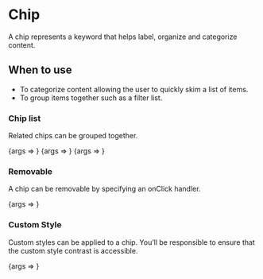 
<Meta title="docs/Chip" component={Chip} />

# Chip

A chip represents a keyword that helps label, organize and categorize content.

## When to use

<ul>
  <li>To categorize content allowing the user to quickly skim a list of items.</li>
  <li>To group items together such as a filter list.</li>
</ul>

<ArgsTable of={Chip} />

### Chip list

Related chips can be grouped together.

<Canvas>
  <Story
    name="chip-list-item-1"
    args={{
      hasClose: true,
      name: 'chip',
    }}
  >
    {args => <Chip {...args} />}
  </Story>
  <Story
    name="chip-list-item-2"
    args={{
      hasClose: true,
      name: 'chip',
    }}
  >
    {args => <Chip {...args} />}
  </Story>
  <Story
    name="chip-list-item-3"
    args={{
      hasClose: true,
      name: 'chip',
    }}
  >
    {args => <Chip {...args} />}
  </Story>
</Canvas>

### Removable

A chip can be removable by specifying an onClick handler.

<Canvas>
  <Story
    name="chip-with-Removable"
    args={{
      hasClose: true,
      name: 'chip',
    }}
  >
    {args => <Chip {...args} />}
  </Story>
</Canvas>

### Custom Style

Custom styles can be applied to a chip. You’ll be responsible to ensure that the custom style contrast is accessible.

<Canvas>
  <Story
    name="chip-with-custom-style"
    args={{
      name: 'chip',
      className: 'bg-yellow-400 text-white',
    }}
  >
    {args => <Chip {...args} />}
  </Story>
</Canvas>
